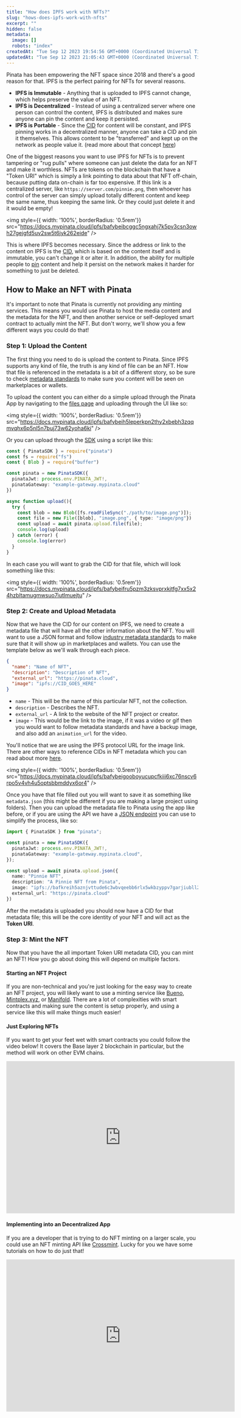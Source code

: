```yaml
---
title: "How does IPFS work with NFTs?"
slug: "hows-does-ipfs-work-with-nfts"
excerpt: ""
hidden: false
metadata:
  image: []
  robots: "index"
createdAt: "Tue Sep 12 2023 19:54:56 GMT+0000 (Coordinated Universal Time)"
updatedAt: "Tue Sep 12 2023 21:05:43 GMT+0000 (Coordinated Universal Time)"
---
```

Pinata has been empowering the NFT space since 2018 and there's a good reason for that. IPFS is the perfect pairing for NFTs for several reasons.

- **IPFS is Immutable** - Anything that is uploaded to IPFS cannot change, which helps preserve the value of an NFT.
- **IPFS is Decentralized** - Instead of using a centralized server where one person can control the content, IPFS is distributed and makes sure anyone can pin the content and keep it persisted.
- **IPFS is Portable** - Since the [CID](/ipfs-101/what-are-cids) for content will be constant, and IPFS pinning works in a decentralized manner, anyone can take a CID and pin it themselves. This allows content to be "transferred" and kept up on the network as people value it. (read more about that concept [here](https://medium.com/pinata/who-is-responsible-for-nft-data-99fb4e8147e4))

One of the biggest reasons you want to use IPFS for NFTs is to prevent tampering or "rug pulls" where someone can just delete the data for an NFT and make it worthless. NFTs are tokens on the blockchain that have a "Token URI" which is simply a link pointing to data about that NFT off-chain, because putting data on-chain is far too expensive. If this link is a centralized server, like `https://server.com/pinnie.png`, then whoever has control of the server can simply upload totally different content and keep the same name, thus keeping the same link. Or they could just delete it and it would be empty!

<img style={{ width: '100%', borderRadius: '0.5rem'}} src="https://docs.mypinata.cloud/ipfs/bafybeibcggc5ngxahj7k5pv3csn3owh27gejgfd5uv2sw5t6jyk262eide" />

This is where IPFS becomes necessary. Since the address or link to the content on IPFS is the [CID](/ipfs-101/what-are-cids), which is based on the content itself and is immutable, you can't change it or alter it. In addition, the ability for multiple people to [pin](/ipfs-101/what-is-ipfs-pinning) content and help it persist on the network makes it harder for something to just be deleted.

## How to Make an NFT with Pinata

It's important to note that Pinata is currently not providing any minting services. This means you would use Pinata to host the media content and the metadata for the NFT, and then another service or self-deployed smart contract to actually mint the NFT. But don't worry, we'll show you a few different ways you could do that!

### Step 1: Upload the Content

The first thing you need to do is upload the content to Pinata. Since IPFS supports any kind of file, the truth is any kind of file can be an NFT. How that file is referenced in the metadata is a bit of a different story, so be sure to check [metadata standards](https://docs.opensea.io/docs/metadata-standards) to make sure you content will be seen on marketplaces or wallets.

To upload the content you can either do a simple upload through the Pinata App by navigating to the [files page](https://app.pinata.cloud/ipfs/files) and uploading through the UI like so:

<img style={{ width: '100%', borderRadius: '0.5rem'}} src="https://docs.mypinata.cloud/ipfs/bafybeih5leperkpn2thy2xbebh3zqqmvqhx6p5nl5n7buj73w62yoha6ki" />

Or you can upload through the [SDK](/sdk) using a script like this:

```typescript
const { PinataSDK } = require("pinata")
const fs = require("fs")
const { Blob } = require("buffer")

const pinata = new PinataSDK({
  pinataJwt: process.env.PINATA_JWT!,
  pinataGateway: "example-gateway.mypinata.cloud"
})

async function upload(){
  try {
    const blob = new Blob([fs.readFileSync("./path/to/image.png")]);
    const file = new File([blob], "image.png", { type: "image/png"})
    const upload = await pinata.upload.file(file);
    console.log(upload)
  } catch (error) {
    console.log(error)
  }
}
```

In each case you will want to grab the CID for that file, which will look something like this:

<img style={{ width: '100%', borderRadius: '0.5rem'}} src="https://docs.mypinata.cloud/ipfs/bafybeifru5pzm3zksvprxkjtfg7xx5x24hzbltamugmwsuo7iutlmuejtu" />

### Step 2: Create and Upload Metadata

Now that we have the CID for our content on IPFS, we need to create a metadata file that will have all the other information about the NFT. You will want to use a JSON format and follow [industry metadata standards](https://docs.opensea.io/docs/metadata-standards) to make sure that it will show up in marketplaces and wallets. You can use the template below as we'll walk through each piece.

```json metadata.json
{
  "name": "Name of NFT",
  "description": "Description of NFT",
  "external_url": "https://pinata.cloud",
  "image": "ipfs://CID_GOES_HERE"
}
```

- `name` - This will be the name of this particular NFT, not the collection.
- `description` - Describes the NFT.
- `external_url` - A link to the website of the NFT project or creator.
- `image` - This would be the link to the image, if it was a video or gif then you would want to follow metadata standards and have a backup image, and also add an `animation_url` for the video.

You'll notice that we are using the IPFS protocol URL for the image link. There are other ways to reference CIDs in NFT metadata which you can read about more [here]().

<img style={{ width: '100%', borderRadius: '0.5rem'}} src="https://docs.mypinata.cloud/ipfs/bafybeigooboyucupcfkiii6xc76nscv6rpo5v4vh4u5optsbbmddyx6or4" />

Once you have that file filled out you will want to save it as something like `metadata.json` (this might be different if you are making a large project using folders). Then you can upload the metadata file to Pinata using the app like before, or if you are using the API we have a [JSON endpoint](/api-reference/endpoint/ipfs/pin-json-to-ipfs) you can use to simplify the process, like so:

```typescript
import { PinataSDK } from "pinata";

const pinata = new PinataSDK({
  pinataJwt: process.env.PINATA_JWT!,
  pinataGateway: "example-gateway.mypinata.cloud",
});

const upload = await pinata.upload.json({
  name: "Pinnie NFT",
  description: "A Pinnie NFT from Pinata",
  image: "ipfs://bafkreih5aznjvttude6c3wbvqeebb6rlx5wkbzyppv7garjiubll2ceym4",
  external_url: "https://pinata.cloud"
})
```

After the metadata is uploaded you should now have a CID for that metadata file; this will be the core identity of your NFT and will act as the **Token URI**.

### Step 3: Mint the NFT

Now that you have the all important Token URI metadata CID, you can mint an NFT! How you go about doing this will depend on multiple factors.

#### Starting an NFT Project

If you are non-technical and you're just looking for the easy way to create an NFT project, you will likely want to use a minting service like [Bueno](https://bueno.art), [Mintplex.xyz](https://mintplex.xyz), or [Manifold](https://manifold.xyz). There are a lot of complexities with smart contracts and making sure the content is setup properly, and using a service like this will make things much easier!

#### Just Exploring NFTs

If you want to get your feet wet with smart contracts you could follow the video below! It covers the Base layer 2 blockchain in particular, but the method will work on other EVM chains.

<iframe
  width="600"
  height="400"
  src="https://www.youtube.com/embed/YkfMXquwVn4?si=OeUzRO_mh5By6NPv"
  title="YouTube video player"
  frameBorder="0"
  allow="accelerometer; autoplay; clipboard-write; encrypted-media; gyroscope; picture-in-picture"
  allowFullScreen
  style={{ width: '100%', borderRadius: '0.5rem' }}
></iframe>

#### Implementing into an Decentralized App

If you are a developer that is trying to do NFT minting on a larger scale, you could use an NFT minting API like [Crossmint](https://crossmint.com). Lucky for you we have some tutorials on how to do just that!

<iframe
  width="600"
  height="400"
  src="https://www.youtube.com/embed/LTFRD-eEc5Y?si=-L7uMccPnAmkahql"
  title="YouTube video player"
  frameBorder="0"
  allow="accelerometer; autoplay; clipboard-write; encrypted-media; gyroscope; picture-in-picture"
  allowFullScreen
  style={{ width: '100%', borderRadius: '0.5rem' }}
></iframe>
